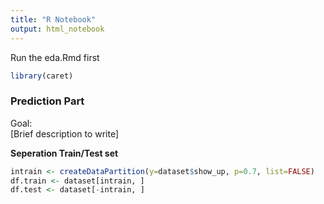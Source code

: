 ```yaml
---
title: "R Notebook"
output: html_notebook
---
```


Run the eda.Rmd first
```r
library(caret)
```


### Prediction Part

Goal:  
[Brief description to write]  

**Seperation Train/Test set**
```r
intrain <- createDataPartition(y=dataset$show_up, p=0.7, list=FALSE)
df.train <- dataset[intrain, ]
df.test <- dataset[-intrain, ]
```
